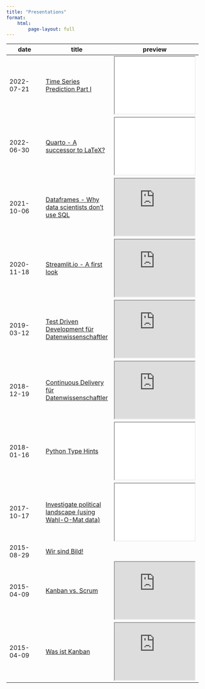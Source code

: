 ```yaml
---
title: "Presentations"
format: 
    html:
        page-layout: full
---
```


| date       | title | preview |
|------------|-------|---------|
| 2022-07-21 | [Time Series Prediction Part I](timeseries/timeseries.qmd) | <iframe src="timeseries/timeseries.html" width="210rem" height="150rem"></iframe> |
| 2022-06-30 | [Quarto - A successor to LaTeX?](quarto/quarto.qmd) | <iframe src="quarto/quarto.html" width="210rem" height="150rem"></iframe> |
| 2021-10-06 | [Dataframes - Why data scientists don't use SQL](https://slides.com/andimai/dataframes) | <iframe src="https://slides.com/andimai/dataframes/embed?style=light" width="210rem" height="150rem"></iframe> |
| 2020-11-18 | [Streamlit.io - A first look](https://slides.com/andimai/streamlit) | <iframe src="https://slides.com/andimai/streamlit/embed?style=light" width="210rem" height="150rem"></iframe>|
| 2019-03-12 | [Test Driven Development für Datenwissenschaftler](https://slides.com/andimai/test-driven-development) | <iframe src="https://slides.com/andimai/test-driven-development/embed?style=light" width="210rem" height="150rem"></iframe> |
| 2018-12-19 | [Continuous Delivery für Datenwissenschaftler](https://slides.com/andimai/continuous-delivery) | <iframe src="https://slides.com/andimai/continuous-delivery/embed?style=light" width="210rem" height="150rem"></iframe> |
| 2018-01-16 | [Python Type Hints](python_type_hints/index.qmd)| <iframe src="python_type_hints/index.html" width="210rem" height="150rem"></iframe> |
| 2017-10-17 | [Investigate political landscape (using Wahl-O-Mat data)](wahl-o-mat-data/index.qmd) | <iframe src="wahl-o-mat-data/index.html" width="210rem" height="150rem"></iframe> |
| 2015-08-29 | [Wir sind Bild!](https://gist.github.com/asmaier/932d08c5c96a2cd76f71) | |
| 2015-04-09 | [Kanban vs. Scrum](https://slides.com/andimai/kanban-vs-scrum) | <iframe src="https://slides.com/andimai/kanban-vs-scrum/embed?style=light" width="210rem" height="150rem"></iframe> |
| 2015-04-09 | [Was ist Kanban](https://slides.com/andimai/was-ist-kanban) | <iframe src="https://slides.com/andimai/was-ist-kanban/embed?style=light" width="210rem" height="150rem" ></iframe> |

